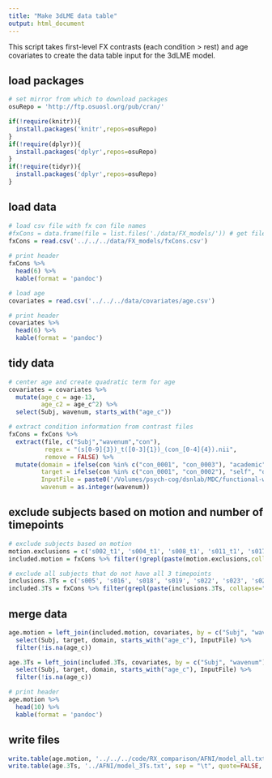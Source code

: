 ```yaml
---
title: "Make 3dLME data table"
output: html_document
---
```


This script takes first-level FX contrasts (each condition > rest) and age covariates to create the data table input for the 3dLME model.

## load packages
```r
# set mirror from which to download packages
osuRepo = 'http://ftp.osuosl.org/pub/cran/'

if(!require(knitr)){
  install.packages('knitr',repos=osuRepo)
}
if(!require(dplyr)){
  install.packages('dplyr',repos=osuRepo)
}
if(!require(tidyr)){
  install.packages('dplyr',repos=osuRepo)
}
```

## load data
```r
# load csv file with fx con file names
#fxCons = data.frame(file = list.files('./data/FX_models/')) # get file names from contrast .nii files
fxCons = read.csv('../../../data/FX_models/fxCons.csv')
  
# print header
fxCons %>%
  head(6) %>%
  kable(format = 'pandoc')

# load age
covariates = read.csv('../../../data/covariates/age.csv')

# print header
covariates %>%
  head(6) %>%
  kable(format = 'pandoc')
```

## tidy data
```r
# center age and create quadratic term for age
covariates = covariates %>%
  mutate(age_c = age-13,
         age_c2 = age_c^2) %>%
  select(Subj, wavenum, starts_with("age_c"))

# extract condition information from contrast files
fxCons = fxCons %>%
  extract(file, c("Subj","wavenum","con"), 
          regex = "(s[0-9]{3})_t([0-3]{1})_(con_[0-4]{4}).nii", 
          remove = FALSE) %>%
  mutate(domain = ifelse(con %in% c("con_0001", "con_0003"), "academic", "social"),
         target = ifelse(con %in% c("con_0001", "con_0002"), "self", "other"),
         InputFile = paste0('/Volumes/psych-cog/dsnlab/MDC/functional-workshop/data/FX_models/',file), # CHANGE THIS PATH
         wavenum = as.integer(wavenum))
```

## exclude subjects based on motion and number of timepoints
```r
# exclude subjects based on motion
motion.exclusions = c('s002_t1', 's004_t1', 's008_t1', 's011_t1', 's017_t1', 's026_t1', 's033_t2', 's034_t1', 's041_t1', 's044_t1', 's047_t1', 's051_t1', 's054_t1', 's057_t1', 's059_t1', 's061_t1', 's063_t1', 's070_t2', 's074_t1', 's074_t2', 's078_t1', 's084_t1', 's090_t2', 's090_t3', 's094_t1', 's094_t2', 's096_t1')
included.motion = fxCons %>% filter(!grepl(paste(motion.exclusions,collapse="|"), file))

# exclude all subjects that do not have all 3 timepoints
inclusions.3Ts = c('s005', 's016', 's018', 's019', 's022', 's023', 's024', 's029', 's030', 's032', 's035', 's038', 's040', 's042', 's045', 's058', 's064', 's065', 's072', 's073', 's081', 's089')
included.3Ts = fxCons %>% filter(grepl(paste(inclusions.3Ts, collapse="|"), Subj))
```

## merge data
```r
age.motion = left_join(included.motion, covariates, by = c("Subj", "wavenum")) %>%
  select(Subj, target, domain, starts_with("age_c"), InputFile) %>%
  filter(!is.na(age_c))

age.3Ts = left_join(included.3Ts, covariates, by = c("Subj", "wavenum")) %>%
  select(Subj, target, domain, starts_with("age_c"), InputFile) %>%
  filter(!is.na(age_c))

# print header
age.motion %>%
  head(10) %>%
  kable(format = 'pandoc')
```

## write files
```r
write.table(age.motion, '../../../code/RX_comparison/AFNI/model_all.txt', sep = "\t", quote=FALSE, row.names = FALSE)
write.table(age.3Ts, '../AFNI/model_3Ts.txt', sep = "\t", quote=FALSE, row.names = FALSE)
```
